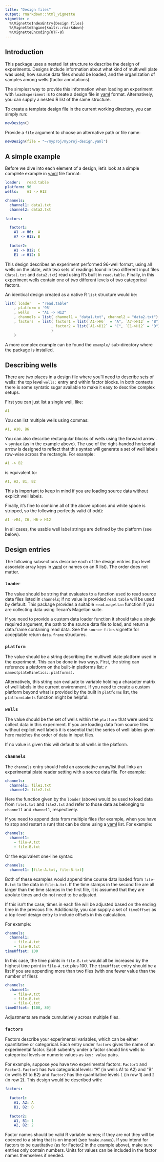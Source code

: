 ```yaml
---
title: "Design files"
output: rmarkdown::html_vignette
vignette: >
  %\VignetteIndexEntry{Design files}
  %\VignetteEngine{knitr::rmarkdown}
  %\VignetteEncoding{UTF-8}
---
```


## Introduction

This package uses a nested list structure to describe the design of experiments.  Designs include information about what kind of multiwell plate was used, how source data files should be loaded, and the organization of samples among wells (factor annotations).

The simplest way to provide this information when loading an experiment with `loadExperiment` is to create a design file in [yaml][] format.  Alternatively, you can supply a nested R list of the same structure.

To create a template design file in the current working directory, you can simply run:

```r
newDesign()
```

Provide a `file` argument to choose an alternative path or file name:

```r
newDesign(file = "~/myproj/myproj-design.yaml")
```

## A simple example

Before we dive into each element of a design, let's look at a simple complete example in [yaml][] file format:

```yaml
loader:   read.table
platform: 96
wells:    A1 -> H12

channels:
  channel1: data1.txt
  channel2: data2.txt
  
factors:

  factor1:
    A1 -> H6:  A
    A7 -> H12: B
    
  factor2:
    A1 -> D12: C
    E1 -> H12: D
```

This design describes an experiment performed 96-well format, using all wells on the plate, with two sets of readings found in two different input files (`data1.txt` and `data2.txt`) read using R's built in `read.table`.  Finally, in this experiment wells contain one of two different levels of two categorical factors.

An identical design created as a native R `list` structure would be:

```r
list( loader   = "read.table"
    , platform = '96'
    , wells    = "A1 -> H12"
    , channels = list( channel1 = "data1.txt", channel2 = "data2.txt")
    , factors  = list( factor1 = list(`A1->H6`  = "A", `A7->H12` = "B")
                     , factor2 = list(`A1->D12` = "C", `E1->H12` = "D")
                     )
    )
```

A more complex example can be found the `example/` sub-directory where the package is installed.

## Describing wells

There are two places in a design file where you'll need to describe sets of wells: the top level `wells:` entry and within factor blocks.  In both contexts there is some syntatic sugar available to make it easy to describe complex setups.

First you can just list a single well, like: 

```yaml
A1
```
You can list multiple wells using commas: 

```yaml
A1, A10, B6
```

You can also describe rectangular blocks of wells using the forward arrow `->` syntax (as in the example above).  The use of the right-handed horizontal arrow is designed to reflect that this syntax will generate a set of well labels row-wise across the rectangle.  For example:

```yaml
A1 -> B2
``` 

is equivalent to: 

```yaml
A1, A2, B1, B2
```

This is important to keep in mind if you are loading source data without explicit well labels.

Finally, it's fine to combine all of the above options and white space is stripped, so the following perfectly valid (if odd): 

```yaml
A1 ->B4, C6, H6-> H12
```

In all cases, the usable well label strings are defined by the platform (see below).

## Design entries

The following subsections describe each of the design entries (top level associate array keys in [yaml][] or names on an R list).  The order does not matter.

### `loader`

The value should be string that evaluates to a function used to read source data files listed in `channels`; if no value is provided `read.table` will be used by default.  This package provides a suitable `read.magellan` function if you are collecting data using Tecan's Magellan suite.

If you need to provide a custom data loader function it should take a single required argument, the path to the source data file to load, and return a data.frame containing read data.  See the `source-files` vignette for acceptable return `data.frame` structures.

### `platform`

The value should be a string describing the multiwell plate platform used in the experiment.  This can be done in two ways.  First, the string can reference a platform on the built-in platforms list: `r names(plateKinetics::platforms)`.  

Alternatively, this string can evaluate to variable holding a character matrix of well labels in the current environment.  If you need to create a custom platform beyond what is provided by the built in `platforms` list, the `platformLabels` function might be helpful.

### `wells`

The value should be the set of wells within the `platform` that were used to collect data in this experiment.  If you are loading data from source files without explicit well labels it is essential that the series of well lables given here matches the order of data in input files.

If no value is given this will default to all wells in the platform.

### `channels`

The `channels` entry should hold an associative array/list that links an experimental plate reader setting with a source data file.  For example:

```yaml
channels:
  channel1: file1.txt
  channel2: file2.txt
```

Here the function given by the `loader` (above) would be used to load data from `file1.txt` and `file2.txt` and refer to those data as belonging to `channel1` and `channel1`, respectively.

If you need to append data from multiple files (for example, when you have to stop and restart a run) that can be done using a [yaml][] list.  For example:

```yaml
channels:
  channel1: 
    - file-A.txt
    - file-B.txt
```

Or the equivalent one-line syntax:

```yaml
channels:
  channel1: [file-A.txt, file-B.txt]
```

Both of these examples would append time course data loaded from `file-B.txt` to the data in `file-A.txt`.  If the time stamps in the second file are all larger than the time stamps in the first file, it is assumed that they are abolute times and do not need to be adjusted.

If this isn't the case, times in each file will be adjusted based on the ending time in the previous file.  Additionally, you can supply a set of `timeOffset` as a top-level design entry to include offsets in this calculation. 

For example:

```yaml
channels:
  channel1: 
    - file-A.txt
    - file-B.txt
timeOffset: 100
```

In this case, the time points in `file-B.txt` would all be increased by the highest time point in `file-A.txt` plus 100.  The `timeOffset` entry should be a list if you are appending more than two files (with one fewer value than the number of files):

```yaml
channels:
  channel1: 
    - file-A.txt
    - file-B.txt
    - file-C.txt
timeOffset: [100, 80]
```

Adjustments are made cumulatively across multiple files.

### `factors`

Factors describe your experimental variables, which can be either quantitative or categorical.  Each entry under `factors` gives the name of an experimental factor.  Each subentry under a factor should link wells to categorical levels or numeric values as `key: value` pairs.

For example, suppose you have two experimental factors:  `Factor1` and `Factor2`.  `Factor1` has two categorical levels:  "A" (in wells A1 to A2) and "B" (in wells B1 to B2) and `Factor2` has the quantitative levels `1` (in row 1) and `2` (in row 2).  This design would be described with:

```yaml
factors:
  
  factor1:
    A1, A2: A
    B1, B2: B
    
  factor2:
    A1, B1: 1
    A2, B2: 2
```

Factor names should be valid R variable names; if they are not they will be coerced to a string that is on import (see `?make.names`).  If you intend for factors to be quatitative (as for Factor2 in the example above), make sure entries only contain numbers.  Units for values can be included in the factor names themselves if needed.

[yaml]: https://en.wikipedia.org/wiki/YAML "YAML"
